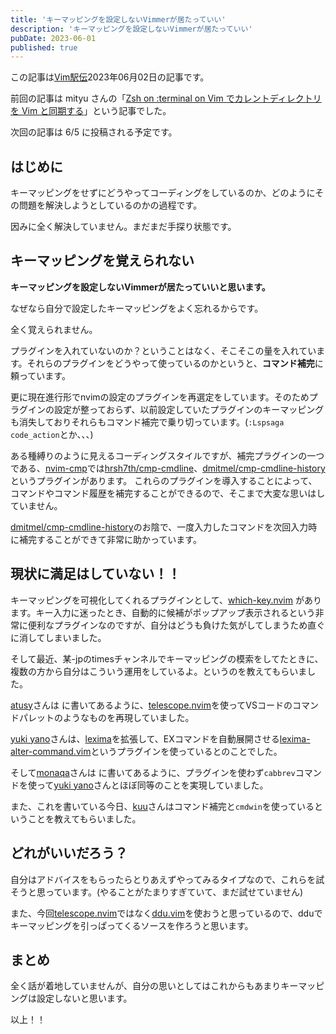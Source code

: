 ```yaml
---
title: 'キーマッピングを設定しないVimmerが居たっていい'
description: 'キーマッピングを設定しないVimmerが居たっていい'
pubDate: 2023-06-01
published: true
---
```


この記事は[Vim駅伝](https://vim-jp.org/ekiden/)2023年06月02日の記事です。

前回の記事は mityu さんの「[Zsh on :terminal on Vim でカレントディレクトリを Vim と同期する](https://zenn.dev/vim_jp/articles/sync-cwd-zsh-on-vim)」という記事でした。

次回の記事は 6/5 に投稿される予定です。

## はじめに

キーマッピングをせずにどうやってコーディングをしているのか、どのようにその問題を解決しようとしているのかの過程です。

因みに全く解決していません。まだまだ手探り状態です。

## キーマッピングを覚えられない

**キーマッピングを設定しないVimmerが居たっていいと思います。**

なぜなら自分で設定したキーマッピングをよく忘れるからです。

全く覚えられません。

プラグインを入れていないのか？ということはなく、そこそこの量を入れています。それらのプラグインをどうやって使っているのかというと、**コマンド補完**に頼っています。

更に現在進行形でnvimの設定のプラグインを再選定をしています。そのためプラグインの設定が整っておらず、以前設定していたプラグインのキーマッピングも消失しておりそれらもコマンド補完で乗り切っています。(`:Lspsaga code_action`とか、、、)

ある種縛りのように見えるコーディングスタイルですが、補完プラグインの一つである、[nvim-cmp](https://github.com/hrsh7th/nvim-cmp)では[hrsh7th/cmp-cmdline](https://github.com/hrsh7th/cmp-cmdline)、[dmitmel/cmp-cmdline-history](https://github.com/dmitmel/cmp-cmdline-history)というプラグインがあります。 これらのプラグインを導入することによって、コマンドやコマンド履歴を補完することができるので、そこまで大変な思いはしていません。

[dmitmel/cmp-cmdline-history](https://github.com/dmitmel/cmp-cmdline-history)のお陰で、一度入力したコマンドを次回入力時に補完することができて非常に助かっています。

## 現状に満足はしていない！！

キーマッピングを可視化してくれるプラグインとして、[which-key.nvim](https://github.com/folke/which-key.nvim) があります。キー入力に迷ったとき、自動的に候補がポップアップ表示されるという非常に便利なプラグインなのですが、自分はどうも負けた気がしてしまうため直ぐに消してしまいました。

そして最近、某-jpのtimesチャンネルでキーマッピングの模索をしてたときに、複数の方から自分はこういう運用をしているよ。というのを教えてもらいました。

[atusy](https://github.com/atusy)さんは
<OG url="https://blog.atusy.net/2022/11/03/telescope-as-command-pallete" />
に書いてあるように、[telescope.nvim](https://github.com/nvim-telescope/telescope.nvim)を使ってVSコードのコマンドパレットのようなものを再現していました。

[yuki yano](https://github.com/yuki-yano)さんは、[lexima](https://github.com/cohama/lexima.vim)を拡張して、EXコマンドを自動展開させる[lexima-alter-command.vim](https://github.com/yuki-yano/lexima-alter-command.vim)というプラグインを使っているとのことでした。

そして[monaqa](https://github.com/monaqa)さんは
<OG url="https://zenn.dev/monaqa/articles/2020-12-22-vim-abbrev" />
に書いてあるように、プラグインを使わず`cabbrev`コマンドを使って[yuki yano](https://github.com/yuki-yano)さんとほぼ同等のことを実現していました。

また、これを書いている今日、[kuu](https://github.com/kuuote)さんはコマンド補完と`cmdwin`を使っているということを教えてもらいました。


## どれがいいだろう？
自分はアドバイスをもらったらとりあえずやってみるタイプなので、これらを試そうと思っています。(やることがたまりすぎていて、まだ試せていません)

また、今回[telescope.nvim](https://github.com/nvim-telescope/telescope.nvim)ではなく[ddu.vim](https://github.com/Shougo/ddu.vim)を使おうと思っているので、dduでキーマッピングを引っぱってくるソースを作ろうと思います。

## まとめ

全く話が着地していませんが、自分の思いとしてはこれからもあまりキーマッピングは設定しないと思います。

以上！！
